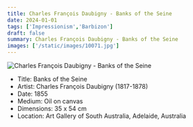 ```yaml
---
title: Charles François Daubigny - Banks of the Seine
date: 2024-01-01
tags: ['Impressionism','Barbizon']
draft: false
summary: Charles François Daubigny - Banks of the Seine
images: ['/static/images/10071.jpg']
---
```


![Charles François Daubigny - Banks of the Seine](/static/images/10071.jpg)

* Title: Banks of the Seine
* Artist: Charles François Daubigny (1817-1878)
* Date: 1855
* Medium: Oil on canvas
* Dimensions:  35 x 54 cm 
* Location: Art Gallery of South Australia, Adelaide, Australia


